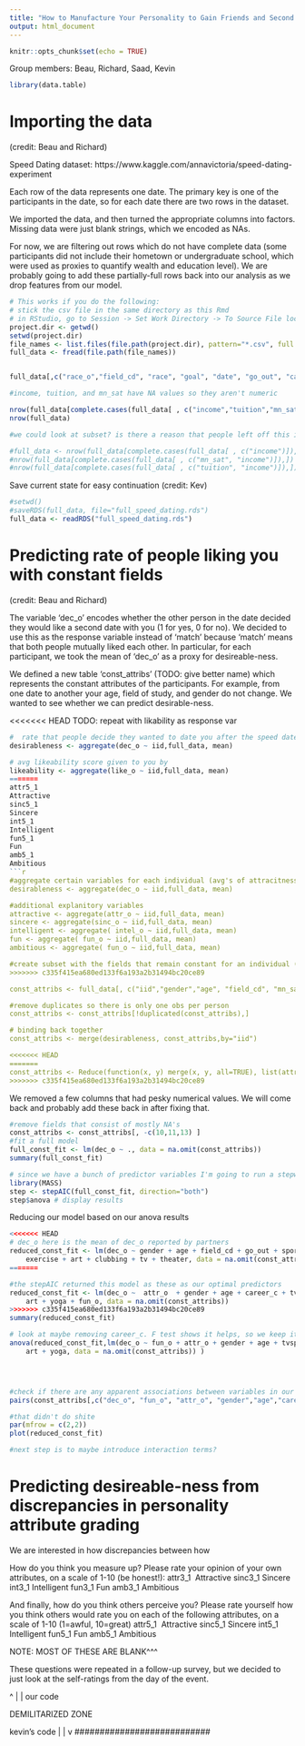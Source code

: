 ```yaml
---
title: "How to Manufacture Your Personality to Gain Friends and Second Dates: A Data-Driven Field Guide for Pathetic People by Pathetic People"
output: html_document
---
```


```r
knitr::opts_chunk$set(echo = TRUE)
```

Group members: Beau, Richard, Saad, Kevin

```r
library(data.table)
```


# Importing the data
(credit: Beau and Richard)

Speed Dating dataset: https://www.kaggle.com/annavictoria/speed-dating-experiment

Each row of the data represents one date. The primary key is one of the participants in the date, so for each date there are two rows in the dataset.

We imported the data, and then turned the appropriate columns into factors. Missing data were just blank strings, which we encoded as NAs.

For now, we are filtering out rows which do not have complete data (some participants did not include their hometown or undergraduate school, which were used as proxies to quantify wealth and education level). We are probably going to add these partially-full rows back into our analysis as we drop features from our model.

```r
# This works if you do the following:
# stick the csv file in the same directory as this Rmd
# in RStudio, go to Session -> Set Work Directory -> To Source File location
project.dir <- getwd()
setwd(project.dir)
file_names <- list.files(file.path(project.dir), pattern="*.csv", full.names=TRUE) 
full_data <- fread(file.path(file_names))


full_data[,c("race_o","field_cd", "race", "goal", "date", "go_out", "career_c", "met", "dec", "length", "numdat_2", "gender", "condtn")] <- lapply(full_data[,c("race_o","field_cd", "race", "goal", "date", "go_out", "career_c", "met", "dec", "length", "numdat_2", "gender", "condtn")], factor)

#income, tuition, and mn_sat have NA values so they aren't numeric

nrow(full_data[complete.cases(full_data[ , c("income","tuition","mn_sat")]),])
nrow(full_data)

#we could look at subset? is there a reason that people left off this information?

#full_data <- nrow(full_data[complete.cases(full_data[ , c("income")]),])
#nrow(full_data[complete.cases(full_data[ , c("mn_sat", "income")]),])
#nrow(full_data[complete.cases(full_data[ , c("tuition", "income")]),])

```

Save current state for easy continuation
(credit: Kev)
```r
#setwd()
#saveRDS(full_data, file="full_speed_dating.rds")
full_data <- readRDS("full_speed_dating.rds")
```


# Predicting rate of people liking you with constant fields
(credit: Beau and Richard)


The variable 'dec_o' encodes whether the other person in the date decided they would like a second date with you (1 for yes, 0 for no). We decided to use this as the response variable instead of 'match' because 'match' means that both people mutually liked each other. In particular, for each participant, we took the mean of 'dec_o' as a proxy for desireable-ness.



We defined a new table 'const_attribs' (TODO: give better name) which represents the constant attributes of the participants. For example, from one date to another your age, field of study, and gender do not change. We wanted to see whether we can predict desirable-ness.

<<<<<<< HEAD
TODO: repeat with likability as response var
```r
#  rate that people decide they wanted to date you after the speed date
desirableness <- aggregate(dec_o ~ iid,full_data, mean)

# avg likeability score given to you by
likeability <- aggregate(like_o ~ iid,full_data, mean)
=======
attr5_1 
Attractive
sinc5_1
Sincere
int5_1
Intelligent
fun5_1
Fun
amb5_1
Ambitious
```r

#aggregate certain variables for each individual (avg's of attracitness, intelligence score ... etc. that others gave after meeting)
desirableness <- aggregate(dec_o ~ iid,full_data, mean)

#additional explanitory variables
attractive <- aggregate(attr_o ~ iid,full_data, mean)
sincere <- aggregate(sinc_o ~ iid,full_data, mean)
intelligent <- aggregate( intel_o ~ iid,full_data, mean)
fun <- aggregate( fun_o ~ iid,full_data, mean)
ambitious <- aggregate( fun_o ~ iid,full_data, mean)

#create subset with the fields that remain constant for an individual (regardless of the meeting)
>>>>>>> c335f415ea680ed133f6a193a2b31494bc20ce89

const_attribs <- full_data[, c("iid","gender","age", "field_cd", "mn_sat", "tuition", "imprace", "income", "goal", "date", "go_out", "career_c", "match_es","sports", "tvsports", "exercise", "dining", "museums", "art", "hiking", "gaming", "clubbing", "reading", "tv", "theater", "movies", "concerts", "music", "shopping", "yoga")]

#remove duplicates so there is only one obs per person
const_attribs <- const_attribs[!duplicated(const_attribs),]

# binding back together 
const_attribs <- merge(desirableness, const_attribs,by="iid")

<<<<<<< HEAD
=======
const_attribs <- Reduce(function(x, y) merge(x, y, all=TRUE), list(attractive, sincere, intelligent,fun,ambitious, const_attribs, desirableness  ))
>>>>>>> c335f415ea680ed133f6a193a2b31494bc20ce89
```

We removed a few columns that had pesky numerical values. We will come back and probably add these back in after fixing that.
```r
#remove fields that consist of mostly NA's
const_attribs <- const_attribs[, -c(10,11,13) ]
#fit a full model
full_const_fit <- lm(dec_o ~ ., data = na.omit(const_attribs))
summary(full_const_fit)


```

```r
# since we have a bunch of predictor variables I'm going to run a stepwaise AIC
library(MASS)
step <- stepAIC(full_const_fit, direction="both")
step$anova # display results
```

Reducing our model based on our anova results
```r
<<<<<<< HEAD
# dec_o here is the mean of dec_o reported by partners
reduced_const_fit <- lm(dec_o ~ gender + age + field_cd + go_out + sports + tvsports + 
    exercise + art + clubbing + tv + theater, data = na.omit(const_attribs))
=======

#the stepAIC returned this model as these as our optimal predictors
reduced_const_fit <- lm(dec_o ~  attr_o  + gender + age + career_c + tvsports + 
    art + yoga + fun_o, data = na.omit(const_attribs))
>>>>>>> c335f415ea680ed133f6a193a2b31494bc20ce89
summary(reduced_const_fit)

# look at maybe removing career_c. F test shows it helps, so we keep it in model
anova(reduced_const_fit,lm(dec_o ~ fun_o + attr_o + gender + age + tvsports + 
    art + yoga, data = na.omit(const_attribs)) )





```


```r
#check if there are any apparent associations between variables in our model
pairs(const_attribs[,c("dec_o", "fun_o", "attr_o", "gender","age","career_c", "tvsports","art","yoga")])

#that didn't do shite
par(mfrow = c(2,2))
plot(reduced_const_fit)

#next step is to maybe introduce interaction terms?

```


# Predicting desireable-ness from discrepancies in personality attribute grading

We are interested in how discrepancies between how 

How do you think you measure up?
Please rate your opinion of your own attributes, on a scale of 1-10 (be honest!):
attr3_1 
Attractive
sinc3_1
Sincere
int3_1
Intelligent
fun3_1
Fun
amb3_1
Ambitious

And finally, how do you think others perceive you? 
Please rate yourself how you think others would rate you on each of the following attributes, on a scale of 1-10 (1=awful, 10=great) 
attr5_1 
Attractive
sinc5_1
Sincere
int5_1
Intelligent
fun5_1
Fun
amb5_1
Ambitious

NOTE: MOST OF THESE ARE BLANK^^^

These questions were repeated in a follow-up survey, but we decided to just look at the self-ratings from the day of the event.



################################
^
|
|
our code

DEMILITARIZED ZONE

kevin's code
|
|
v
###########################

